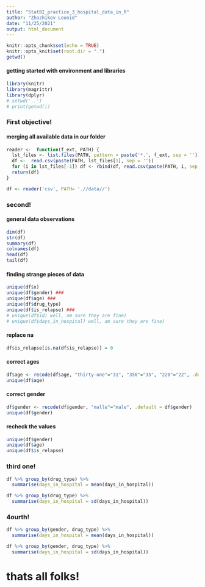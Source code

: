 ```yaml
---
title: "StatBI_practice_3_hospital_data_in_R"
author: "Zhozhikov Leonid"
date: "11/25/2021"
output: html_document
---
```


```r
knitr::opts_chunk$set(echo = TRUE)
knitr::opts_knit$set(root.dir = ".")
getwd()
```
#### getting started with environment and libraries 
```r
library(knitr)
library(magrittr)
library(dplyr)
# setwd('..')
# print(getwd())
```

### First objective!
#### merging all available data in our folder
```r
reader <-  function(f_ext, PATH) {
  lst_files <- list.files(PATH, pattern = paste('*.', f_ext, sep = ''))
  df <-  read.csv(paste(PATH, lst_files[1], sep = ''))
  for (i in lst_files[-1]) df <- rbind(df, read.csv(paste(PATH, i, sep = '')))
  return(df)
}

df <- reader('csv', PATH= './/data//')
```

### second!
#### general data observations
```r
dim(df)
str(df)
summary(df)
colnames(df)
head(df)
tail(df)
```
#### finding strange pieces of data
```r
unique(df$x)
unique(df$gender) ###
unique(df$age) ###
unique(df$drug_type)
unique(df$is_relapse) ### 
# unique(df$id) well, am sure they are fine)
# unique(df$days_in_hospital) well, am sure they are fine)
```
#### replace na
```r
df$is_relapse[is.na(df$is_relapse)] = 0
```
#### correct ages
```r
df$age <- recode(df$age, "thirty-one"="31", "350"="35", "220"="22", .default = df$age)
unique(df$age)
```
#### correct gender
```r
df$gender <- recode(df$gender, "malle"="male", .default = df$gender)
unique(df$gender)
```
#### recheck the values
```r
unique(df$gender)
unique(df$age)
unique(df$is_relapse)
```
### third one!
```r
df %>% group_by(drug_type) %>%
  summarise(days_in_hospital = mean(days_in_hospital))

df %>% group_by(drug_type) %>%
  summarise(days_in_hospital = sd(days_in_hospital))
```
### 4ourth!
```r
df %>% group_by(gender, drug_type) %>%
  summarise(days_in_hospital = mean(days_in_hospital))

df %>% group_by(gender, drug_type) %>%
  summarise(days_in_hospital = sd(days_in_hospital))
```
# thats all folks!

